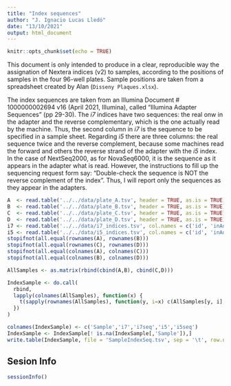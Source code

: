 ```yaml
---
title: "Index sequences"
author: "J. Ignacio Lucas Lledó"
date: "13/10/2021"
output: html_document
---
```


```r
knitr::opts_chunk$set(echo = TRUE)
```

This document is only intended to produce in a clear, reproducible way the assignation
of Nextera indices (v2) to samples, according to the positions of samples in the four
96-well plates. Sample positions are taken from a spreadsheet created by Alan (`Disseny Plaques.xlsx`).

The index sequences are taken from an Illumina Document # 1000000002694 v16 (April 2021, Illumina),
called  "Illumina Adapter Sequences" (pp 29-30). The *i7* indices have two sequences: the real onw in the adapter
and the reverse complementary, which is the one actually read by the machine. Thus, the second column
in *i7* is the sequence to be specified in a sample sheet. Regarding *i5* there are three columns:
the real sequence twice and the reverse complement, because some machines read the forward and others the
reverse strand of the adapter with the *i5* index. In the case of NextSeq2000, as for NovaSeq6000, it
is the sequence as it appears in the adapter what is read. However, the instructions to fill up the
sequencing request form say: "Double-check the sequence is NOT the reverse complement of the index".
Thus, I will report only the sequences as they appear in the adapters.

```r
A  <- read.table('../../data/plate_A.tsv', header = TRUE, as.is = TRUE)
B  <- read.table('../../data/plate_B.tsv', header = TRUE, as.is = TRUE)
C  <- read.table('../../data/plate_C.tsv', header = TRUE, as.is = TRUE)
D  <- read.table('../../data/plate_D.tsv', header = TRUE, as.is = TRUE)
i7 <- read.table('../../data/i7_indices.tsv', col.names = c('id', 'inAdapter', 'inSheet'), row.names = 1, as.is = TRUE)
i5 <- read.table('../../data/i5_indices.tsv', col.names = c('id', 'inAdapter', 'inSheet1', 'inSheet2'), row.names = 1, as.is = TRUE)
stopifnot(all.equal(rownames(A), rownames(B)))
stopifnot(all.equal(rownames(C), rownames(D)))
stopifnot(all.equal(colnames(A), colnames(C)))
stopifnot(all.equal(colnames(B), colnames(D)))

AllSamples <- as.matrix(rbind(cbind(A,B), cbind(C,D)))

IndexSample <- do.call(
  rbind,
  lapply(colnames(AllSamples), function(x) {
    t(sapply(rownames(AllSamples), function(y, i=x) c(AllSamples[y, i], i, i7[i, 'inAdapter'], y, i5[y, 'inAdapter']), USE.NAMES = FALSE))
  })
)

colnames(IndexSample) <- c('Sample','i7','i7seq','i5','i5seq')
IndexSample <- IndexSample[! is.na(IndexSample[,'Sample']),]
write.table(IndexSample, file = 'SampleIndexSeq.tsv', sep = '\t', row.names = FALSE)
```

## Sesion Info

```r
sessionInfo()
```

